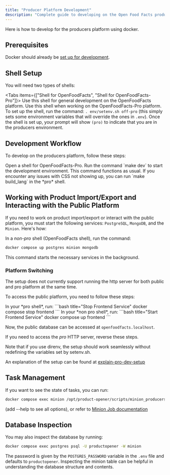 ```yaml
---
title: "Producer Platform Development"
description: "Complete guide to developing on the Open Food Facts producers platform using Docker with dual-shell setup and service management."
---
```



Here is how to develop for the producers platform using docker.

## Prerequisites

Docker should already be [set up for development](how-to-quick-start-guide).

## Shell Setup

You will need two types of shells:

<Tabs items={["Shell for OpenFoodFacts", "Shell for OpenFoodFacts-Pro"]}>
  <Tab value="Shell for OpenFoodFacts">
    Use this shell for general development on the OpenFoodFacts platform.
  </Tab>
  <Tab value="Shell for OpenFoodFacts-Pro">
    Use this shell when working on the OpenFoodFacts-Pro platform. To set up the
    shell, run the command: `. env/setenv.sh off-pro` (this simply sets some
    environment variables that will override the ones in `.env`). Once the shell
    is set up, your prompt will show `(pro)` to indicate that you are in the
    producers environment.
  </Tab>
</Tabs>

## Development Workflow

To develop on the producers platform, follow these steps:

<Steps>
  <Step title="Open OpenFoodFacts-Pro Shell">
    Open a shell for OpenFoodFacts-Pro.
  </Step>
  <Step title="Start Development Environment">
    Run the command `make dev` to start the development environment. This
    command functions as usual.
  </Step>
  <Step title="Troubleshoot CSS (if needed)">
    If you encounter any issues with CSS not showing up, you can run `make
    build_lang` in the *pro* shell.
  </Step>
</Steps>

## Working with Product Import/Export and Interacting with the Public Platform

If you need to work on product import/export or interact with the public platform, you must start the following services: `PostgreSQL`, `MongoDB`, and the `Minion`. Here's how:

In a _non-pro_ shell (OpenFoodFacts shell), run the command:

```bash title="Start Core Services"
docker compose up postgres minion mongodb
```

This command starts the necessary services in the background.

### Platform Switching

<Callout type="warning">
  The setup does not currently support running the http server for both public
  and pro platform at the same time.
</Callout>

To access the public platform, you need to follow these steps:

<Steps>
  <Step title="Stop Frontend Service (Pro Shell)">
    In your *pro shell*, run: ```bash title="Stop Frontend Service" docker
    compose stop frontend ```
  </Step>
  <Step title="Start Frontend Service (Non-Pro Shell)">
    In your *non pro shell*, run: ```bash title="Start Frontend Service" docker
    compose up frontend ```
  </Step>
</Steps>

Now, the public database can be accessed at `openfoodfacts.localhost`.

If you need to access the _pro_ HTTP server, reverse these steps.

<Callout type="info">
  Note that if you use direnv, the setup should work seamlessly without
  redefining the variables set by setenv.sh.
</Callout>

An explanation of the setup can be found at [explain-pro-dev-setup](explain-pro-dev-setup)

## Task Management

If you want to see the state of tasks, you can run:

```bash title="Minion Task Status"
docker compose exec minion /opt/product-opener/scripts/minion_producers.pl minion job
```

(add --help to see all options), or refer to [Minion Job documentation](https://docs.mojolicious.org/Minion/Command/minion/job)

## Database Inspection

You may also inspect the database by running:

```bash title="Inspect PostgreSQL Database"
docker compose exec postgres psql -U productopener -W minion
```

The password is given by the `POSTGRES_PASSWORD` variable in the `.env` file and defaults to `productopener`. Inspecting the minion table can be helpful in understanding the database structure and contents.
